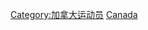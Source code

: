 {{Catnav|頁面分類|各種主題的頁面分類|按國家分類|各國人物|加拿大人}}
{{Catnav|頁面分類|人类社会|人物|各國人物|加拿大人}}
{{Catnav|頁面分類|人物|各國人物|加拿大人}}
{{Catnav|頁面分類|人物|各職業人物|运动员|网球运动员}}
{{Catnav|頁面分類|...|球類運動|網球|网球运动员}}
{{Commons category|Tennis players from Canada}}

[[Category:加拿大运动员|Category:加拿大运动员]]
[[Category:各國網球運動員|Canada]]